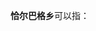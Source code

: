 '''恰尔巴格乡'''可以指：
{{PRC admin/disambig|65/28/01/201/000|65/31/30/200/000|65/32/24/203/000}}
{{disambig|cat=五字中国乡名消歧义}}